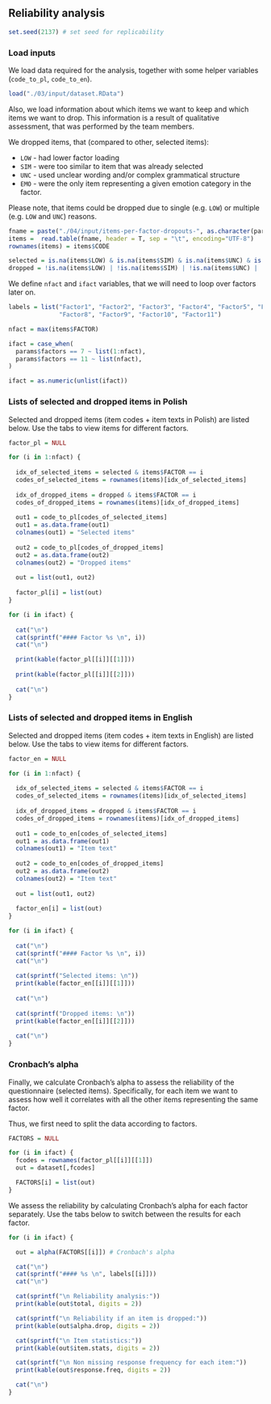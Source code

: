 ## Reliability analysis

```r
set.seed(2137) # set seed for replicability
```

### Load inputs

We load data required for the analysis, together with some helper variables (`code_to_pl`, `code_to_en`).

``` r
load("./03/input/dataset.RData")
```

Also, we load information about which items we want to keep and which items we want to drop. This information is a result of qualitative assessment, that was performed by the team members.

We dropped items, that (compared to other, selected items):

* `LOW` - had lower factor loading
* `SIM` - were too similar to item that was already selected
* `UNC` - used unclear wording and/or complex grammatical structure
* `EMO` - were the only item representing a given emotion category in the factor.

Please note, that items could be dropped due to single (e.g. `LOW`) or multiple (e.g. `LOW` and `UNC`) reasons.

``` r
fname = paste("./04/input/items-per-factor-dropouts-", as.character(params$factors),".tsv", sep="")
items =  read.table(fname, header = T, sep = "\t", encoding="UTF-8")
rownames(items) = items$CODE

selected = is.na(items$LOW) & is.na(items$SIM) & is.na(items$UNC) & is.na(items$EMO)
dropped = !is.na(items$LOW) | !is.na(items$SIM) | !is.na(items$UNC) | !is.na(items$EMO)
```

We define `nfact` and `ifact` variables, that we will need to loop over factors later on.

```r
labels = list("Factor1", "Factor2", "Factor3", "Factor4", "Factor5", "Factor6", "Factor7",
              "Factor8", "Factor9", "Factor10", "Factor11")

nfact = max(items$FACTOR)

ifact = case_when(
  params$factors == 7 ~ list(1:nfact),
  params$factors == 11 ~ list(nfact),
)

ifact = as.numeric(unlist(ifact))
```

### Lists of selected and dropped items in Polish {.tabset}

Selected and dropped items (item codes + item texts in Polish) are listed below. Use the tabs to view items for different factors.

``` r
factor_pl = NULL

for (i in 1:nfact) {
  
  idx_of_selected_items = selected & items$FACTOR == i
  codes_of_selected_items = rownames(items)[idx_of_selected_items]
  
  idx_of_dropped_items = dropped & items$FACTOR == i
  codes_of_dropped_items = rownames(items)[idx_of_dropped_items]
  
  out1 = code_to_pl[codes_of_selected_items]
  out1 = as.data.frame(out1)
  colnames(out1) = "Selected items"
  
  out2 = code_to_pl[codes_of_dropped_items]
  out2 = as.data.frame(out2)
  colnames(out2) = "Dropped items"
  
  out = list(out1, out2)
  
  factor_pl[i] = list(out)
}
```

``` r
for (i in ifact) {
  
  cat("\n")
  cat(sprintf("#### Factor %s \n", i))
  cat("\n")

  print(kable(factor_pl[[i]][[1]]))
  
  print(kable(factor_pl[[i]][[2]]))
  
  cat("\n")
}
```

### Lists of selected and dropped items in English {.tabset}

Selected and dropped items (item codes + item texts in English) are listed below. Use the tabs to view items for different factors.

``` r
factor_en = NULL

for (i in 1:nfact) {
  
  idx_of_selected_items = selected & items$FACTOR == i
  codes_of_selected_items = rownames(items)[idx_of_selected_items]
  
  idx_of_dropped_items = dropped & items$FACTOR == i
  codes_of_dropped_items = rownames(items)[idx_of_dropped_items]
  
  out1 = code_to_en[codes_of_selected_items]
  out1 = as.data.frame(out1)
  colnames(out1) = "Item text"
  
  out2 = code_to_en[codes_of_dropped_items]
  out2 = as.data.frame(out2)
  colnames(out2) = "Item text"
  
  out = list(out1, out2)
  
  factor_en[i] = list(out)
}
```

``` r
for (i in ifact) {
  
  cat("\n")
  cat(sprintf("#### Factor %s \n", i))
  cat("\n")
  
  cat(sprintf("Selected items: \n"))
  print(kable(factor_en[[i]][[1]]))
  
  cat("\n")
  
  cat(sprintf("Dropped items: \n"))
  print(kable(factor_en[[i]][[2]]))
  
  cat("\n")
}
```

### Cronbach's alpha {.tabset}

Finally, we calculate Cronbach's alpha to assess the reliability of the questionnaire (selected items). Specifically, for each item we want to assess how well it correlates with all the other items representing the same factor.

Thus, we first need to split the data according to factors.

``` r
FACTORS = NULL

for (i in ifact) {
  fcodes = rownames(factor_pl[[i]][[1]])
  out = dataset[,fcodes]

  FACTORS[i] = list(out)
}
```

We assess the reliability by calculating Cronbach's alpha for each factor separately. Use the tabs below to switch between the results for each factor.

``` r
for (i in ifact) {

  out = alpha(FACTORS[[i]]) # Cronbach's alpha

  cat("\n")
  cat(sprintf("#### %s \n", labels[[i]]))
  cat("\n")

  cat(sprintf("\n Reliability analysis:"))
  print(kable(out$total, digits = 2))

  cat(sprintf("\n Reliability if an item is dropped:"))
  print(kable(out$alpha.drop, digits = 2))

  cat(sprintf("\n Item statistics:"))
  print(kable(out$item.stats, digits = 2))

  cat(sprintf("\n Non missing response frequency for each item:"))
  print(kable(out$response.freq, digits = 2))

  cat("\n")
}
```
